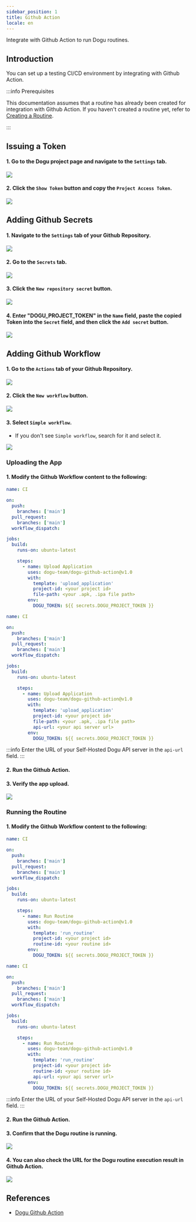 ```yaml
---
sidebar_position: 1
title: Github Action
locale: en
---
```







<CloudFreeBadge />
<SelfHostedProfessionalBadge />

Integrate with Github Action to run Dogu routines.

## Introduction

You can set up a testing CI/CD environment by integrating with Github Action.

:::info Prerequisites

This documentation assumes that a routine has already been created for integration with Github Action. If you haven't created a routine yet, refer to [Creating a Routine](/routine/routines/editor).

:::

## Issuing a Token

#### 1. Go to the Dogu project page and navigate to the `Settings` tab.

<img src={github_move_dogu_project_settings} />

#### 2. Click the `Show Token` button and copy the `Project Access Token`.

<img src={github_create_dogu_project_token} />

## Adding Github Secrets

#### 1. Navigate to the `Settings` tab of your Github Repository.

<img src={github_move_settings} />

#### 2. Go to the `Secrets` tab.

<img src={github_move_secret_settings} />

#### 3. Click the `New repository secret` button.

<img src={github_create_new_repository_secret} />

#### 4. Enter "DOGU_PROJECT_TOKEN" in the `Name` field, paste the copied Token into the `Secret` field, and then click the `Add secret` button.

<img src={github_create_repository_secret} />

## Adding Github Workflow

#### 1. Go to the `Actions` tab of your Github Repository.

<img src={github_move_actions} />

#### 2. Click the `New workflow` button.

<img src={github_create_workflow} />

#### 3. Select `Simple workflow`.

- If you don't see `Simple workflow`, search for it and select it.

<img src={github_simple_workflow} />

### Uploading the App

#### 1. Modify the Github Workflow content to the following:

<Tabs groupId="edition" defaultValue="cloud" queryString>
<TabItem value="cloud" label="Cloud" default>

```yaml
name: CI

on:
  push:
    branches: ['main']
  pull_request:
    branches: ['main']
  workflow_dispatch:

jobs:
  build:
    runs-on: ubuntu-latest

    steps:
      - name: Upload Application
        uses: dogu-team/dogu-github-action@v1.0
        with:
          template: 'upload_application'
          project-id: <your project id>
          file-path: <your .apk, .ipa file path>
        env:
          DOGU_TOKEN: ${{ secrets.DOGU_PROJECT_TOKEN }}
```

</TabItem>

<TabItem value="self-hosted" label="Self-Hosted">

```yaml
name: CI

on:
  push:
    branches: ['main']
  pull_request:
    branches: ['main']
  workflow_dispatch:

jobs:
  build:
    runs-on: ubuntu-latest

    steps:
      - name: Upload Application
        uses: dogu-team/dogu-github-action@v1.0
        with:
          template: 'upload_application'
          project-id: <your project id>
          file-path: <your .apk, .ipa file path>
          api-url: <your api server url>
        env:
          DOGU_TOKEN: ${{ secrets.DOGU_PROJECT_TOKEN }}
```

:::info
Enter the URL of your Self-Hosted Dogu API server in the `api-url` field.
:::

</TabItem>
</Tabs>

#### 2. Run the Github Action.

#### 3. Verify the app upload.

<img src={github_action_upload_app} />

### Running the Routine

#### 1. Modify the Github Workflow content to the following:

<Tabs groupId="edition" defaultValue="cloud" queryString>
<TabItem value="cloud" label="Cloud" default>

```yaml
name: CI

on:
  push:
    branches: ['main']
  pull_request:
    branches: ['main']
  workflow_dispatch:

jobs:
  build:
    runs-on: ubuntu-latest

    steps:
      - name: Run Routine
        uses: dogu-team/dogu-github-action@v1.0
        with:
          template: 'run_routine'
          project-id: <your project id>
          routine-id: <your routine id>
        env:
          DOGU_TOKEN: ${{ secrets.DOGU_PROJECT_TOKEN }}
```

</TabItem>

<TabItem value="self-hosted" label="Self-Hosted">

```yaml
name: CI

on:
  push:
    branches: ['main']
  pull_request:
    branches: ['main']
  workflow_dispatch:

jobs:
  build:
    runs-on: ubuntu-latest

    steps:
      - name: Run Routine
        uses: dogu-team/dogu-github-action@v1.0
        with:
          template: 'run_routine'
          project-id: <your project id>
          routine-id: <your routine id>
          api-url: <your api server url>
        env:
          DOGU_TOKEN: ${{ secrets.DOGU_PROJECT_TOKEN }}
```

:::info
Enter the URL of your Self-Hosted Dogu API server in the `api-url` field.
:::

</TabItem>
</Tabs>

#### 2. Run the Github Action.

#### 3. Confirm that the Dogu routine is running.

<img src={github_dogu_routine_running} />

#### 4. You can also check the URL for the Dogu routine execution result in Github Action.

<img src={github_action_result} />

## References

- [Dogu Github Action](https://github.com/dogu-team/dogu-github-action)
